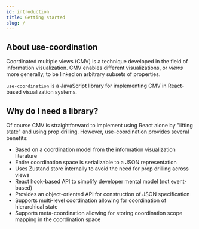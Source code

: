 ```yaml
---
id: introduction
title: Getting started
slug: /
---
```


## About use-coordination

Coordinated multiple views (CMV) is a technique developed in the field of information visualization.
CMV enables different visualizations, or _views_ more generally, to be linked on arbitrary subsets of properties.

`use-coordination` is a JavaScript library for implementing CMV in React-based visualization systems.

## Why do I need a library?

Of course CMV is straightforward to implement using React alone by "lifting state" and using prop drilling.
However, use-coordination provides several benefits:
- Based on a coordination model from the information visualization literature
- Entire coordination space is serializable to a JSON representation
- Uses Zustand store internally to avoid the need for prop drilling across views
- React hook-based API to simplify developer mental model (not event-based)
- Provides an object-oriented API for construction of JSON specification
- Supports multi-level coordination allowing for coordination of hierarchical state
- Supports meta-coordination allowing for storing coordination scope mapping in the coordination space



